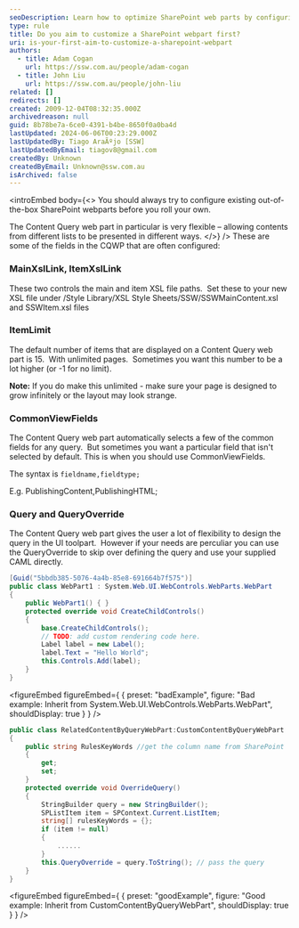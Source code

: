 ```yaml
---
seoDescription: Learn how to optimize SharePoint web parts by configuring settings like XSL paths, item limits, view fields, and query overrides before developing custom solutions.
type: rule
title: Do you aim to customize a SharePoint webpart first?
uri: is-your-first-aim-to-customize-a-sharepoint-webpart
authors:
  - title: Adam Cogan
    url: https://ssw.com.au/people/adam-cogan
  - title: John Liu
    url: https://ssw.com.au/people/john-liu
related: []
redirects: []
created: 2009-12-04T08:32:35.000Z
archivedreason: null
guid: 8b78be7a-6ce0-4391-b4be-8650f0a0ba4d
lastUpdated: 2024-06-06T00:23:29.000Z
lastUpdatedBy: Tiago AraÃºjo [SSW]
lastUpdatedByEmail: tiagov8@gmail.com
createdBy: Unknown
createdByEmail: Unknown@ssw.com.au
isArchived: false
---
```


<introEmbed
  body={<>
You should always try to configure existing out-of-the-box SharePoint webparts before you roll your own.

The Content Query web part in particular is very flexible – allowing contents from different lists to be presented in different ways.
  </>}
/>
These are some of the fields in the CQWP that are often configured:

### MainXslLink, ItemXslLink

These two controls the main and item XSL file paths.  Set these to your new XSL file under /Style Library/XSL Style Sheets/SSW/SSWMainContent.xsl and SSWItem.xsl files

### ItemLimit

The default number of items that are displayed on a Content Query web part is 15.  With unlimited pages.  Sometimes you want this number to be a lot higher (or -1 for no limit).

**Note:** If you do make this unlimited - make sure your page is designed to grow infinitely or the layout may look strange.

### CommonViewFields

The Content Query web part automatically selects a few of the common fields for any query.  But sometimes you want a particular field that isn't selected by default. This is when you should use CommonViewFields.

The syntax is `fieldname,fieldtype;`

E.g. PublishingContent,PublishingHTML;

### Query and QueryOverride

The Content Query web part gives the user a lot of flexibility to design the query in the UI toolpart.  However if your needs are perculiar you can use the QueryOverride to skip over defining the query and use your supplied CAML directly.

```csharp
[Guid("5bbdb385-5076-4a4b-85e8-691664b7f575")]
public class WebPart1 : System.Web.UI.WebControls.WebParts.WebPart
{
    public WebPart1() { }
    protected override void CreateChildControls()
    {
        base.CreateChildControls();
        // TODO: add custom rendering code here.
        Label label = new Label();
        label.Text = "Hello World";
        this.Controls.Add(label);
    }
}
```

<figureEmbed figureEmbed={ {
  preset: "badExample",
  figure: "Bad example: Inherit from System.Web.UI.WebControls.WebParts.WebPart",
  shouldDisplay: true
} } />


```csharp
public class RelatedContentByQueryWebPart:CustomContentByQueryWebPart
{
    public string RulesKeyWords //get the column name from SharePoint
    {
        get;
        set;
    }
    protected override void OverrideQuery()
    {
        StringBuilder query = new StringBuilder();
        SPListItem item = SPContext.Current.ListItem;
        string[] rulesKeyWords = {};
        if (item != null)
        {
            ......
        }
        this.QueryOverride = query.ToString(); // pass the query
    }
}
```

<figureEmbed figureEmbed={ {
  preset: "goodExample",
  figure: "Good example: Inherit from CustomContentByQueryWebPart",
  shouldDisplay: true
} } />
